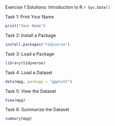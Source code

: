 Exercise 1 Solutions: Introduction to R
`r Sys.Date()`

Task 1: Print Your Name

```r
print("Your Name")
```

Task 2: Install a Package

```r
install.packages("tidyverse")
```

Task 3: Load a Package

```r
library(tidyverse)
```

Task 4: Load a Dataset

```r
data(mpg, package = "ggplot2")
```

Task 5: View the Dataset

```r
View(mpg)
```

Task 6: Summarize the Dataset

```r
summary(mpg)
```

